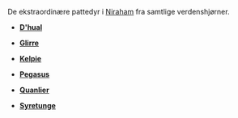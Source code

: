 {{title:Pattedyr}}
{{author:Laura Holmegaard}}
{{timestamp:2011-01-22T14:06:42Z}}
{{copyright:Pattedyr}}
De ekstraordinære pattedyr i [[Niraham]] fra samtlige verdenshjørner.

*'''[[D'hual]]'''

*'''[[Glirre]]'''

*'''[[Kelpie]]'''

*'''[[Pegasus]]'''

*'''[[Quanlier]]'''

*'''[[Syretunge]]'''